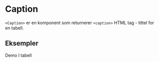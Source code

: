 
<Meta of={CaptionStories} />

# Caption

<ComponentLinkRow
  docsHref="https://design.domstol.no/987b33f71/p/3718e2-typography"
  figmaHref="https://www.figma.com/file/ewqSDmkgqDQ5PyOsRp4V5b/DDS-Komponenter?type=design&node-id=9982-211803&mode=design&t=XBHlNDhFak7JkOlt-4"
  githubHref="https://github.com/domstolene/designsystem/tree/main/packages/components/src/components/Typography/Caption"
  storybookHref="https://domstolene.github.io/designsystem/?path=/story/dds-components-components-typography-caption--default"
/>

`<Caption>` er en komponent som returnerer `<caption>` HTML tag - tittel for en tabell.

## Eksempler

<Tabs>
  <TabList>
    <Tab>Demo</Tab>
    <Tab>I tabell</Tab>
  </TabList>
  <TabPanels>
    <TabPanel>
      <Canvas of={CaptionStories.Preview} />
      <Controls of={CaptionStories.Preview} />
    </TabPanel>
    <TabPanel>
      <Canvas of={CaptionStories.WithTable} />
    </TabPanel>
  </TabPanels>
</Tabs>
